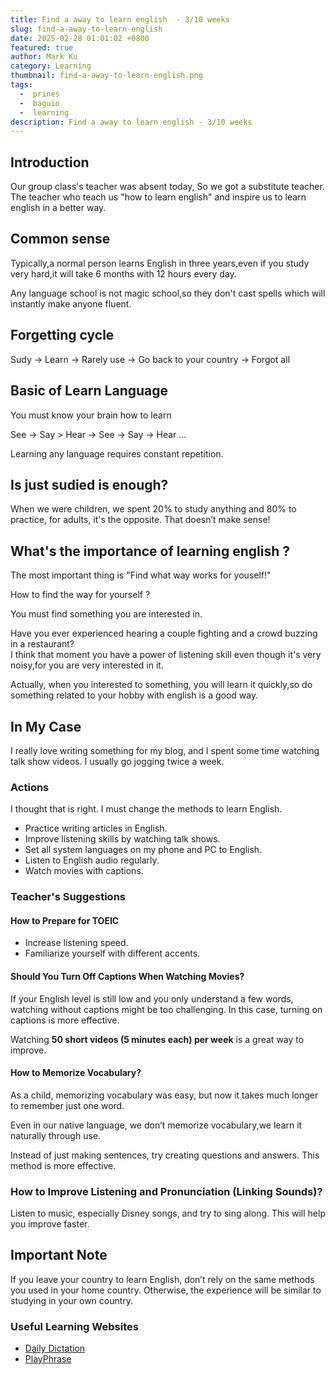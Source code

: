 ```yaml
---
title: Find a away to learn english  - 3/10 weeks 
slug: find-a-away-to-learn-english
date: 2025-02-28 01:01:02 +0800
featured: true
author: Mark Ku
category: Learning
thumbnail: find-a-away-to-learn-english.png
tags:
  -  prines
  -  baguio
  -  learning
description: Find a away to learn english - 3/10 weeks 
---
```

## Introduction
Our group class's teacher was absent today, So we got a substitute teacher.  
The teacher who teach us "how to learn english" and inspire us to learn english in a better way.

## Common sense   
Typically,a normal person learns English in three years,even if you study very hard,it will take 6 months with 12 hours every day.  

Any language school is not magic school,so they don't cast spells which will instantly make anyone fluent.

## Forgetting cycle 
Sudy -> Learn -> Rarely use -> Go back to your country -> Forgot all   

## Basic of Learn Language 
You must know your brain how to learn 

See -> Say > Hear -> See -> Say -> Hear ...

Learning any language requires constant repetition.  

## Is just sudied is enough? 
When we were children, we spent 20% to study anything and 80% to practice, for adults, it's the opposite.
That doesn’t make sense!

## What's the importance of learning english ?

The most important thing is "Find what way works for youself!" 

How to find the way for yourself ?  

You must find something you are interested in.

Have you ever experienced hearing a couple fighting and a crowd buzzing in a restaurant?   
I think that moment you have a power of listening skill even though it's very noisy,for you are very interested in it. 

Actually, when you interested to something, you will learn it quickly,so do something related to your hobby with english is a good way. 

## In My Case  
I really love writing something for my blog, and I spent some time watching talk show videos. I usually go jogging twice a week.  

### **Actions**  
I thought that is right. I must change the methods to learn English.
- Practice writing articles in English.  
- Improve listening skills by watching talk shows.  
- Set all system languages on my phone and PC to English.  
- Listen to English audio regularly.  
- Watch movies with captions.  

### **Teacher's Suggestions**  

#### **How to Prepare for TOEIC**  
- Increase listening speed.  
- Familiarize yourself with different accents.  

#### **Should You Turn Off Captions When Watching Movies?**  
If your English level is still low and you only understand a few words, watching without captions might be too challenging. In this case, turning on captions is more effective.  

Watching **50 short videos (5 minutes each) per week** is a great way to improve.  

#### **How to Memorize Vocabulary?**  
As a child, memorizing vocabulary was easy, but now it takes much longer to remember just one word.  

Even in our native language, we don’t memorize vocabulary,we learn it naturally through use.  

Instead of just making sentences, try creating questions and answers. This method is more effective.  

### **How to Improve Listening and Pronunciation (Linking Sounds)?**  
Listen to music, especially Disney songs, and try to sing along. This will help you improve faster.  

## Important Note
If you leave your country to learn English, don’t rely on the same methods you used in your home country. Otherwise, the experience will be similar to studying in your own country.

### **Useful Learning Websites**  
- [Daily Dictation](https://dailydictation.com/#google_vignette)  
- [PlayPhrase](https://www.playphrase.me/#/search?language=en)  

